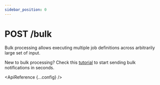 ```yaml
---
sidebar_position: 0
---
```



# POST /bulk

Bulk processing allows executing multiple job definitions across arbitrarily large set of input.

New to bulk processing? Check this <a href="https://www.courier.com/docs/guides/tutorials/how-to-send-bulk-notifications/">tutorial</a> to start sending bulk notifications in seconds.

<ApiReference {...config} />
